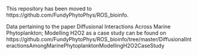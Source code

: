 This repository has been moved to https://github.com/FundyPhytoPhys/ROS_bioinfo.

Data pertaining to the paper Diffusional Interactions Across Marine Phytoplankton; Modelling H2O2 as a case study can be found on https://github.com/FundyPhytoPhys/ROS_bioinfo/tree/master/DiffusionalInteractionsAmongMarinePhytoplanktonModellingH2O2CaseStudy


